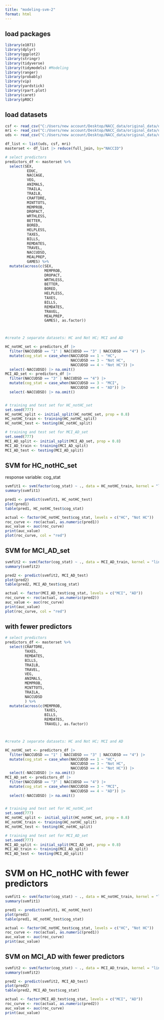 ```yaml
---
title: "modeling-svm-2"
format: html
---
```


## load packages
```r
library(e1071)
library(dplyr)
library(ggplot2)
library(stringr)
library(tidyverse) 
library(tidymodels) #Modeling
library(ranger)
library(probably)
library(vip)
library(yardstick)
library(rpart.plot)
library(caret)
library(pROC)
```

## load datasets
```r
csf <- read_csv("C:/Users/new account/Desktop/NACC_data/original_data/data_cleaned/csf.csv")
mri <- read_csv("C:/Users/new account/Desktop/NACC_data/original_data/data_cleaned/mri.csv")
uds <- read_csv("C:/Users/new account/Desktop/NACC_data/original_data/data_cleaned/uds.csv")

df_list <- list(uds, csf, mri)
masterset <- df_list |> reduce(full_join, by="NACCID")

# select predictors
predictors_df <- masterset %>% 
  select(SEX,
          EDUC,
          NACCAGE,
          VEG,
          ANIMALS,
          TRAILA,
          TRAILB,
          CRAFTDRE,
          MINTTOTS,
          MEMPROB,
          DROPACT,
          WRTHLESS,
          BETTER,
          BORED,
          HELPLESS,
          TAXES,
          BILLS,
          REMDATES,
          TRAVEL,
          NACCUDSD,
          MEALPREP,
          GAMES) %>%
  mutate(across(c(SEX,
                  MEMPROB,
                  DROPACT,
                  WRTHLESS,
                  BETTER,
                  BORED,
                  HELPLESS,
                  TAXES,
                  BILLS,
                  REMDATES,
                  TRAVEL,
                  MEALPREP,
                  GAMES), as.factor))



#create 2 separate datasets: HC and Not HC; MCI and AD

HC_notHC_set <- predictors_df |>
  filter(NACCUDSD == "1" | NACCUDSD == "3" | NACCUDSD == "4") |>
  mutate(cog_stat = case_when(NACCUDSD == 1 ~ "HC",
                              NACCUDSD == 3 ~ "Not HC",
                              NACCUDSD == 4 ~ "Not HC")) |>
  select(-NACCUDSD) |> na.omit()
MCI_AD_set <- predictors_df |>
  filter(NACCUDSD == "3" | NACCUDSD == "4") |>
  mutate(cog_stat = case_when(NACCUDSD == 3 ~ "MCI",
                              NACCUDSD == 4 ~ "AD")) |>
  select(-NACCUDSD) |> na.omit()


# training and test set for HC_notHC_set
set.seed(777)
HC_notHC_split <- initial_split(HC_notHC_set, prop = 0.8)
HC_notHC_train <- training(HC_notHC_split)
HC_notHC_test <- testing(HC_notHC_split)

# training and test set for MCI_AD_set
set.seed(777)
MCI_AD_split <- initial_split(MCI_AD_set, prop = 0.8)
MCI_AD_train <- training(MCI_AD_split)
MCI_AD_test <- testing(MCI_AD_split)
```

## SVM for HC_notHC_set
response variable: cog_stat
```r
svmfit1 <- svm(factor(cog_stat) ~ ., data = HC_notHC_train, kernel = "linear", cost = 10, cross = 10, tolerance = 1e-6)
summary(svmfit1)

pred1 <- predict(svmfit1, HC_notHC_test)
plot(pred1)
table(pred1, HC_notHC_test$cog_stat)

actual <- factor(HC_notHC_test$cog_stat, levels = c("HC", "Not HC"))
roc_curve <- roc(actual, as.numeric(pred1))
auc_value <- auc(roc_curve)
print(auc_value)
plot(roc_curve, col = "red")
```

## SVM for MCI_AD_set
```r
svmfit2 <- svm(factor(cog_stat) ~ ., data = MCI_AD_train, kernel = "linear", cost = 10, cross = 10)
summary(svmfit2)

pred2 <- predict(svmfit2, MCI_AD_test)
plot(pred2)
table(pred2, MCI_AD_test$cog_stat)

actual <- factor(MCI_AD_test$cog_stat, levels = c("MCI", "AD"))
roc_curve <- roc(actual, as.numeric(pred2))
auc_value <- auc(roc_curve)
print(auc_value)
plot(roc_curve, col = "red")
```

## with fewer predictors
```r
# select predictors
predictors_df <- masterset %>% 
  select(CRAFTDRE,
         TAXES,
         REMDATES,
         BILLS,
         TRAILB,
         TRAVEL,
         VEG,
         ANIMALS,
         MEMPROB,
         MINTTOTS,
         TRAILA,
         NACCUDSD
         ) %>%
  mutate(across(c(MEMPROB,
                  TAXES,
                  BILLS,
                  REMDATES,
                  TRAVEL), as.factor))



#create 2 separate datasets: HC and Not HC; MCI and AD

HC_notHC_set <- predictors_df |>
  filter(NACCUDSD == "1" | NACCUDSD == "3" | NACCUDSD == "4") |>
  mutate(cog_stat = case_when(NACCUDSD == 1 ~ "HC",
                              NACCUDSD == 3 ~ "Not HC",
                              NACCUDSD == 4 ~ "Not HC")) |>
  select(-NACCUDSD) |> na.omit()
MCI_AD_set <- predictors_df |>
  filter(NACCUDSD == "3" | NACCUDSD == "4") |>
  mutate(cog_stat = case_when(NACCUDSD == 3 ~ "MCI",
                              NACCUDSD == 4 ~ "AD")) |>
  select(-NACCUDSD) |> na.omit()


# training and test set for HC_notHC_set
set.seed(777)
HC_notHC_split <- initial_split(HC_notHC_set, prop = 0.8)
HC_notHC_train <- training(HC_notHC_split)
HC_notHC_test <- testing(HC_notHC_split)

# training and test set for MCI_AD_set
set.seed(777)
MCI_AD_split <- initial_split(MCI_AD_set, prop = 0.8)
MCI_AD_train <- training(MCI_AD_split)
MCI_AD_test <- testing(MCI_AD_split)
```

# SVM on HC_notHC with fewer predictors
```r
svmfit1 <- svm(factor(cog_stat) ~ ., data = HC_notHC_train, kernel = "linear", cost = 10, cross = 10, tolerance = 1e-6)
summary(svmfit1)

pred1 <- predict(svmfit1, HC_notHC_test)
plot(pred1)
table(pred1, HC_notHC_test$cog_stat)

actual <- factor(HC_notHC_test$cog_stat, levels = c("HC", "Not HC"))
roc_curve <- roc(actual, as.numeric(pred1))
auc_value <- auc(roc_curve)
print(auc_value)
```

## SVM on MCI_AD with fewer predictors
```r
svmfit2 <- svm(factor(cog_stat) ~ ., data = MCI_AD_train, kernel = "linear", cost = 10, cross = 10)
summary(svmfit2)

pred2 <- predict(svmfit2, MCI_AD_test)
plot(pred2)
table(pred2, MCI_AD_test$cog_stat)

actual <- factor(MCI_AD_test$cog_stat, levels = c("MCI", "AD"))
roc_curve <- roc(actual, as.numeric(pred2))
auc_value <- auc(roc_curve)
print(auc_value)
```

